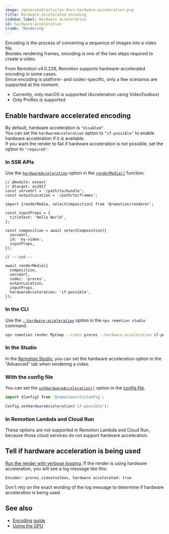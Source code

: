 ```yaml
---
image: /generated/articles-docs-hardware-acceleration.png
title: Hardware accelerated encoding
sidebar_label: Hardware acceleration
id: hardware-acceleration
crumb: 'Rendering'
---
```


Encoding is the process of converting a sequence of images into a video file.  
Besides rendering frames, encoding is one of the two steps required to create a video.

From Remotion v4.0.228, Remotion supports hardware-accelerated encoding in some cases.  
Since encoding is platform- and codec-specific, only a few scenarios are supported at the moment.

- Currently, only macOS is supported (Acceleration using VideoToolbox)
- Only ProRes is supported

## Enable hardware accelerated encoding

By default, hardware acceleration is `"disabled"`.  
You can set the `hardwareAcceleration` option to `"if-possible"` to enable hardware acceleration if it is available.  
If you want the render to fail if hardware acceleration is not possible, set the option to `"required"`.

### In SSR APIs

Use the [`hardwareAcceleration`](/docs/renderer/render-media#hardwareacceleration) option in the [`renderMedia()`](/docs/renderer/render-media) function.

```tsx twoslash {8}
// @module: esnext
// @target: es2017
const serveUrl = '/path/to/bundle';
const outputLocation = '/path/to/frames';

import {renderMedia, selectComposition} from '@remotion/renderer';

const inputProps = {
  titleText: 'Hello World',
};

const composition = await selectComposition({
  serveUrl,
  id: 'my-video',
  inputProps,
});

// ---cut---

await renderMedia({
  composition,
  serveUrl,
  codec: 'prores',
  outputLocation,
  inputProps,
  hardwareAcceleration: 'if-possible',
});
```

### In the CLI

Use the [`--hardware-acceleration`](/docs/cli/render#--hardware-acceleration) option in the `npx remotion studio` command.

```bash
npx remotion render MyComp --codec prores --hardware-acceleration if-possible
```

### In the Studio

In the [Remotion Studio](/docs/studio), you can set the hardware acceleration option in the "Advanced" tab when rendering a video.

### With the config file

You can set the [`setHardwareAcceleration()`](/docs/config#sethardwareacceleration) option in the [config file](/docs/config).

```ts twoslash
import {Config} from '@remotion/cli/config';

Config.setHardwareAcceleration('if-possible');
```

### In Remotion Lambda and Cloud Run

These options are not supported in Remotion Lambda and Cloud Run, because those cloud services do not support hardware acceleration.

## Tell if hardware acceleration is being used

[Run the render with verbose logging.](/docs/troubleshooting/debug-failed-render)
If the render is using hardware acceleration, you will see a log message like this:

```
Encoder: prores_videotoolbox, hardware accelerated: true
```

Don't rely on the exact wording of the log message to determine if hardware acceleration is being used.

## See also

- [Encoding guide](/docs/encoding)
- [Using the GPU](/docs/gpu)
